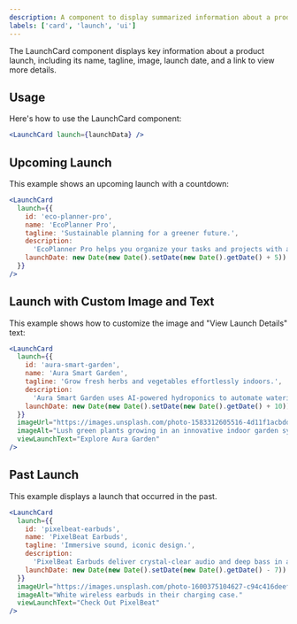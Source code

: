 ```yaml
---
description: A component to display summarized information about a product launch.
labels: ['card', 'launch', 'ui']
---
```


The LaunchCard component displays key information about a product launch, including its name, tagline, image, launch date, and a link to view more details.

## Usage

Here's how to use the LaunchCard component:

```jsx
<LaunchCard launch={launchData} />
```

## Upcoming Launch

This example shows an upcoming launch with a countdown:

```jsx
<LaunchCard
  launch={{
    id: 'eco-planner-pro',
    name: 'EcoPlanner Pro',
    tagline: 'Sustainable planning for a greener future.',
    description:
      'EcoPlanner Pro helps you organize your tasks and projects with a focus on sustainability. Track your carbon footprint, discover eco-friendly alternatives, and contribute to a healthier planet.',
    launchDate: new Date(new Date().setDate(new Date().getDate() + 5)).toISOString(),
  }}
/>
```

## Launch with Custom Image and Text

This example shows how to customize the image and "View Launch Details" text:

```jsx
<LaunchCard
  launch={{
    id: 'aura-smart-garden',
    name: 'Aura Smart Garden',
    tagline: 'Grow fresh herbs and vegetables effortlessly indoors.',
    description:
      'Aura Smart Garden uses AI-powered hydroponics to automate watering, lighting, and nutrient delivery. Enjoy fresh produce year-round, right in your kitchen.',
    launchDate: new Date(new Date().setDate(new Date().getDate() + 10)).toISOString(),
  }}
  imageUrl="https://images.unsplash.com/photo-1583312605516-4d11f1acbdd0?ixid=M3w3MDc2NDF8MHwxfHNlYXJjaHwyfHxwcm9kdWN0JTIwbGF1bmNoJTIwaW5ub3ZhdGlvbnxlbnwxfDJ8fG9yYW5nZXwxNzQ5NTk5MjU4fDA&ixlib=rb-4.1.0"
  imageAlt="Lush green plants growing in an innovative indoor garden system."
  viewLaunchText="Explore Aura Garden"
/>
```

## Past Launch

This example displays a launch that occurred in the past.

```jsx
<LaunchCard
  launch={{
    id: 'pixelbeat-earbuds',
    name: 'PixelBeat Earbuds',
    tagline: 'Immersive sound, iconic design.',
    description:
      'PixelBeat Earbuds deliver crystal-clear audio and deep bass in a sleek, comfortable package. Featuring active noise cancellation and long-lasting battery life. These earbuds have already launched and are available for purchase.',
    launchDate: new Date(new Date().setDate(new Date().getDate() - 7)).toISOString(),
  }}
  imageUrl="https://images.unsplash.com/photo-1600375104627-c94c416deefa?ixid=M3w3MDc2NDF8MHwxfHNlYXJjaHwzfHxwcm9kdWN0JTIwbGF1bmNoJTIwaW5ub3ZhdGlvbnxlbnwxfDJ8fG9yYW5nZXwxNzQ5NTk5MjU4fDA&ixlib=rb-4.1.0"
  imageAlt="White wireless earbuds in their charging case."
  viewLaunchText="Check Out PixelBeat"
/>